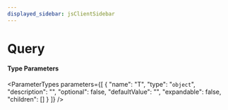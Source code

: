 ```yaml
---
displayed_sidebar: jsClientSidebar
---
```



# Query

#### Type Parameters

<ParameterTypes parameters={[
  {
    "name": "T",
    "type": "`object`",
    "description": "",
    "optional": false,
    "defaultValue": "",
    "expandable": false,
    "children": []
  }
]} />
